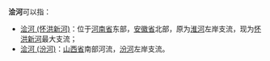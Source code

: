 '''浍河'''可以指：
*[[浍河_(怀洪新河)|浍河 (怀洪新河)]]：位于[[河南省|河南省]]东部，[[安徽省|安徽省]]北部，原为[[淮河|淮河]]左岸支流，现为[[怀洪新河|怀洪新河]]最大支流；
*[[浍河_(汾河)|浍河 (汾河)]]：[[山西省|山西省]]南部河流，[[汾河|汾河]]左岸支流。

{{disambig|H|Cat=二字中国地名消歧义}}